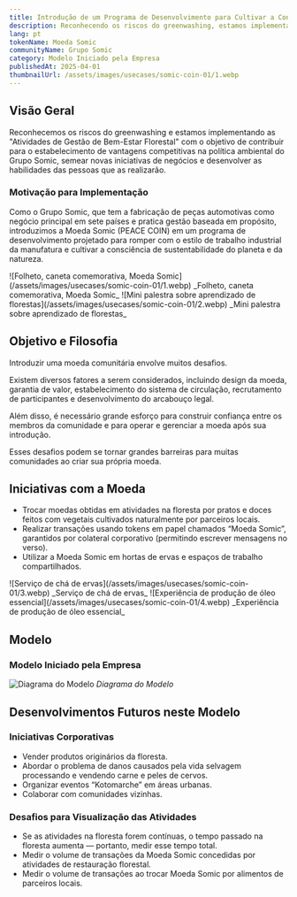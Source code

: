 ```yaml
---
title: Introdução de um Programa de Desenvolvimento para Cultivar a Consciência sobre Sustentabilidade Regional e Ambiental
description: Reconhecendo os riscos do greenwashing, estamos implementando as "Atividades de Gestão de Bem-Estar Florestal" com o objetivo de contribuir para o estabelecimento de vantagens competitivas na política ambiental do Grupo Somic, semear novas iniciativas de negócios e desenvolver as habilidades das pessoas que as realizarão.
lang: pt
tokenName: Moeda Somic
communityName: Grupo Somic
category: Modelo Iniciado pela Empresa
publishedAt: 2025-04-01
thumbnailUrl: /assets/images/usecases/somic-coin-01/1.webp
---
```


## Visão Geral

Reconhecemos os riscos do greenwashing e estamos implementando as "Atividades de Gestão de Bem-Estar Florestal" com o objetivo de contribuir para o estabelecimento de vantagens competitivas na política ambiental do Grupo Somic, semear novas iniciativas de negócios e desenvolver as habilidades das pessoas que as realizarão.

### Motivação para Implementação

Como o Grupo Somic, que tem a fabricação de peças automotivas como negócio principal em sete países e pratica gestão baseada em propósito, introduzimos a Moeda Somic (PEACE COIN) em um programa de desenvolvimento projetado para romper com o estilo de trabalho industrial da manufatura e cultivar a consciência de sustentabilidade do planeta e da natureza.

<Col>
  <Flex>
    ![Folheto, caneta comemorativa, Moeda
    Somic](/assets/images/usecases/somic-coin-01/1.webp) _Folheto, caneta
    comemorativa, Moeda Somic_
  </Flex>
  <Flex>
    ![Mini palestra sobre aprendizado de
    florestas](/assets/images/usecases/somic-coin-01/2.webp) _Mini palestra
    sobre aprendizado de florestas_
  </Flex>
</Col>

## Objetivo e Filosofia

Introduzir uma moeda comunitária envolve muitos desafios.

Existem diversos fatores a serem considerados, incluindo design da moeda, garantia de valor, estabelecimento do sistema de circulação, recrutamento de participantes e desenvolvimento do arcabouço legal.

Além disso, é necessário grande esforço para construir confiança entre os membros da comunidade e para operar e gerenciar a moeda após sua introdução.

Esses desafios podem se tornar grandes barreiras para muitas comunidades ao criar sua própria moeda.

## Iniciativas com a Moeda

- Trocar moedas obtidas em atividades na floresta por pratos e doces feitos com vegetais cultivados naturalmente por parceiros locais.
- Realizar transações usando tokens em papel chamados “Moeda Somic”, garantidos por colateral corporativo (permitindo escrever mensagens no verso).
- Utilizar a Moeda Somic em hortas de ervas e espaços de trabalho compartilhados.

<Col>
  <Flex>
    ![Serviço de chá de ervas](/assets/images/usecases/somic-coin-01/3.webp)
    _Serviço de chá de ervas_
  </Flex>
  <Flex>
    ![Experiência de produção de óleo
    essencial](/assets/images/usecases/somic-coin-01/4.webp) _Experiência de
    produção de óleo essencial_
  </Flex>
</Col>

## Modelo

### Modelo Iniciado pela Empresa

![Diagrama do Modelo](/assets/images/usecases/somic-coin-01/5.webp)
_Diagrama do Modelo_

## Desenvolvimentos Futuros neste Modelo

### Iniciativas Corporativas

- Vender produtos originários da floresta.
- Abordar o problema de danos causados pela vida selvagem processando e vendendo carne e peles de cervos.
- Organizar eventos “Kotomarche” em áreas urbanas.
- Colaborar com comunidades vizinhas.

### Desafios para Visualização das Atividades

- Se as atividades na floresta forem contínuas, o tempo passado na floresta aumenta — portanto, medir esse tempo total.
- Medir o volume de transações da Moeda Somic concedidas por atividades de restauração florestal.
- Medir o volume de transações ao trocar Moeda Somic por alimentos de parceiros locais.
